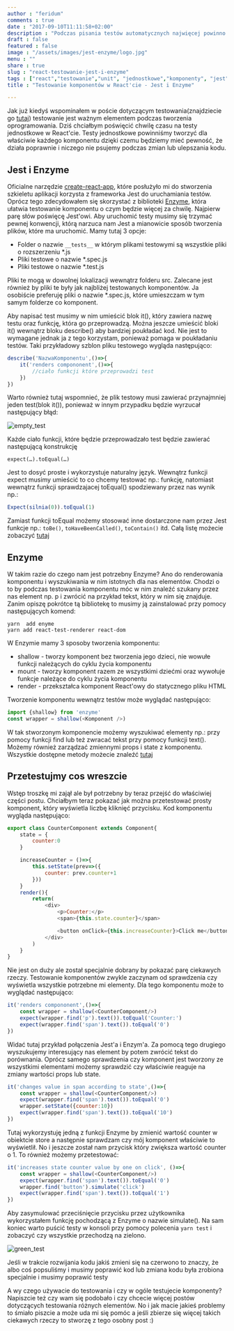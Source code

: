 ```yaml
---
author : "feridum"
comments : true
date : "2017-09-10T11:11:58+02:00"
description : "Podczas pisania testów automatycznych najwięcej powinno być tych które testują pojedyncze komponenty. Dziś pokazuję jak to zrobić w React"
draft : false
featured : false
image : "/assets/images/jest-enzyme/logo.jpg"
menu : ""
share : true
slug : "react-testowanie-jest-i-enzyme"
tags : ["react","testowanie","unit", "jednostkowe","komponenty", "jest", "enzyme"]
title : "Testowanie komponentów w React'cie - Jest i Enzyme"

---
```


Jak już kiedyś wspominałem w poście dotyczącym testowania(znajdziecie go [tutaj](https://fsgeek.pl/post/czym-sa-testy-w-programowaniu/)) testowanie jest ważnym elementem podczas tworzenia oprogramowania. Dziś chciałbym poświęcić chwilę czasu na testy jednostkowe w React'cie. Testy jednostkowe powinniśmy tworzyć dla właściwie każdego komponentu dzięki czemu będziemy mieć pewność, że działa poprawnie i niczego nie psujemy podczas zmian lub ulepszania kodu.


## Jest i Enzyme 

Oficialne narzędzie [create-react-app](https://github.com/facebookincubator/create-react-app), które posłużyło mi do stworzenia szkieletu aplikacji korzysta z frameworka Jest do uruchamiania testów. Oprócz tego zdecydowałem się skorzystać z biblioteki [Enzyme](http://airbnb.io/enzyme/docs/api/), która ułatwia testowanie komponentu o czym będzie więcej za chwilę. Najpierw parę słów poświęcę Jest'owi. Aby uruchomić testy musimy się trzymać pewnej konwencji, którą narzuca nam Jest a mianowicie sposób tworzenia plików, które ma uruchomić. Mamy tutaj 3 opcje:

- Folder o nazwie `__tests__` w którym plikami testowymi są wszystkie pliki o rozszerzeniu *.js
- Pliki testowe o nazwie  *.spec.js
- Pliki testowe o nazwie *.test.js

Pliki te mogą w dowolnej lokalizacji wewnątrz folderu src. Zalecane jest również by pliki te były jak najbliżej testowanych komponentów. Ja osobiście preferuję pliki o nazwie *.spec.js, które umieszczam w tym samym folderze co komponent.

Aby napisać test musimy w nim umieścić blok it(), który zawiera nazwę testu oraz funkcję, która go przeprowadzą. Można jeszcze umieścić bloki it() wewnątrz bloku describe() aby bardziej poukładać kod. Nie jest to wymagane jednak ja z tego korzystam, ponieważ pomaga w poukładaniu testów. Taki przykładowy szblon pliku testowego wygląda następująco:

```javascript
describe('NazwaKomponentu',()=>{
	it('renders compononent',()=>{
		//ciało funkcji które przeprowadzi test
	})
})
```

Warto również tutaj wspomnieć, że plik testowy musi zawierać przynajmniej jeden test(blok it()), ponieważ w innym przypadku będzie wyrzucał następujący błąd:

![empty_test](/assets/images/jest-enzyme/error.png)

Każde ciało funkcji, które będzie przeprowadzało test będzie zawierać następującą konstrukcję

```
expect(…).toEqual(…)
```

Jest to dosyć proste i wykorzystuje naturalny język. Wewnątrz funkcji expect musimy umieścić to co chcemy testować np.: funkcję, natomiast wewnątrz funkcji sprawdzajacej toEqual() spodziewany przez nas wynik np.:
```javascript
Expect(silnia(0)).toEqual(1)
```

Zamiast funkcji toEqual możemy stosować inne dostarczone nam przez Jest funkcje np.: `toBe()`, `toHaveBeenCalled()`, `toContain()` itd. Całą listę możecie zobaczyć [tutaj](https://facebook.github.io/jest/docs/en/expect.html#content)

## Enzyme

W takim razie do czego nam jest potrzebny Enzyme? Ano do renderowania komponentu i wyszukiwania w nim istotnych dla nas elementów. Chodzi o to by podczas testowania komponentu móc w nim znaleźć szukany przez nas element np. p i zwrócić na przykład tekst, który w nim się znajduje.  Zanim opiszę pokrótce tą bibliotekę to musimy ją zainstalować przy pomocy następujących komend:

```
yarn  add enyme 
yarn add react-test-renderer react-dom
```

W Enzymie mamy 3 sposoby tworzenia komponentu:

- shallow - tworzy komponent bez tworzenia jego dzieci, nie wowułe funkcji należących do cyklu życia komponentu
- mount  - tworzy komponent razem ze wszystkimi dziećmi oraz wywołuje funkcje należące do cyklu życia komponentu
- render - przekształca komponent React'owy do statycznego pliku HTML

Tworzenie komponentu wewnątrz testów może wyglądać następująco:
```javascript
import {shallow} from 'enzyme'
const wrapper = shallow(<Komponent />)
```
W tak stworzonym komponencie możemy wyszukiwać elementy np.: przy pomocy funkcji find lub też zwracać tekst przy pomocy funkcji text(). Możemy również zarządzać zmiennymi props i state z komponentu. Wszystkie dostępne metody możecie znaleźć [tutaj](http://airbnb.io/enzyme/docs/api/index.html)	

## Przetestujmy cos wreszcie

Wstęp troszkę mi zajął ale był potrzebny by teraz przejść do właściwiej części postu. Chciałbym teraz pokazać jak można przetestować prosty komponent, który wyświetla liczbę kliknięć przycisku. Kod komponentu wygląda następująco: 

``` javascript
export class CounterComponent extends Component{
    state = {
        counter:0
    }

    increaseCounter = ()=>{
        this.setState(prev=>({
            counter: prev.counter+1
        }))
    }
    render(){
        return(
            <div>
                <p>Counter:</p>
                <span>{this.state.counter}</span>

                <button onClick={this.increaseCounter}>Click me</button>
            </div>
        )
    }
}
```

Nie jest on duży ale został specjalnie dobrany by pokazać parę ciekawych rzeczy. Testowanie komponentów zwykle zaczynam od sprawdzenia czy wyświetla wszystkie potrzebne mi elementy. Dla tego komponentu może to wyglądać następująco:
```javascript
it('renders compononent',()=>{
    const wrapper = shallow(<CounterComponent/>)
    expect(wrapper.find('p').text()).toEqual('Counter:')
    expect(wrapper.find('span').text()).toEqual('0')
})
```
Widać tutaj przykład połączenia Jest'a i Enzym'a. Za pomocą tego drugiego wyszukujemy interesujący nas element by potem zwrócić tekst do porównania. Oprócz samego sprawdzenia czy komponent jest tworzony ze wszystkimi elementami możemy sprawdzić czy właściwie reaguje na zmiany wartości props lub state.
```javascript
it('changes value in span according to state',()=>{
    const wrapper = shallow(<CounterComponent/>)
    expect(wrapper.find('span').text()).toEqual('0')
    wrapper.setState({counter:10})
    expect(wrapper.find('span').text()).toEqual('10')
})
```
Tutaj wykorzystuję jedną z funkcji Enzyme by zmienić wartość counter w obiektcie store a następnie sprawdzam czy mój komponent właściwie to wyświetlił. No i jeszcze został nam przycisk który zwiększa wartość counter o 1. To również możemy przetestować:
```javascript
it('increases state counter value by one on click', ()=>{
    const wrapper = shallow(<CounterComponent/>)
    expect(wrapper.find('span').text()).toEqual('0')
    wrapper.find('button').simulate('click')
    expect(wrapper.find('span').text()).toEqual('1')
})
```
Aby zasymulować przeciśnięcie przycisku przez użytkownika wykorzystałem funkcję pochodzącą z Enzyme o nazwie simulate(). Na sam koniec warto puścić testy w konsoli przy pomocy polecenia `yarn test` i zobaczyć czy wszystkie przechodzą na zielono. 

![green_test](/assets/images/jest-enzyme/passed.png)

Jeśli w trakcie rozwijania kodu jakiś zmieni się na czerwono to znaczy, że albo coś popsuliśmy i musimy poprawić kod lub zmiana kodu była zrobiona specjalnie i musimy poprawić testy


A wy czego używacie do testowania i czy w ogóle testujecie komponenty? Napiszcie też czy wam się podobało i czy chcecie więcej postów dotyczących testowania różnych elementów. No i jak macie jakieś problemy to śmiało piszcie a może uda mi się pomóc a jeśli zbierze się więcej takich ciekawych rzeczy to stworzę z tego osobny post :) 
